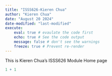 ```yaml
---
title: "ISSS626-Kieren Chua"
author: "Kieren Chua"
date: "August 20 2024"
date-modified: "last-modified"
execute: 
    eval: true # evaulate the code first
    echo: true # See the code output
    message: false # don't see the warnings
    freeze: true # Prevent re-render
---
```


This is Kieren Chua's ISSS626 Module Home page

```r
1 + 1
```
